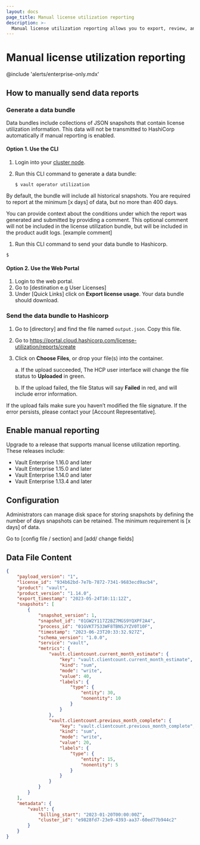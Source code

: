 ```yaml
---
layout: docs
page_title: Manual license utilization reporting
description: >-
  Manual license utilization reporting allows you to export, review, and send license utilization data to HashiCorp through the CLI or HCP Web Portal.
---
```


# Manual license utilization reporting

@include 'alerts/enterprise-only.mdx'

## How to manually send data reports

### Generate a data bundle

Data bundles include collections of JSON snapshots that contain license
utilization information. This data will not be transmitted to HashiCorp
automatically if manual reporting is enabled.

#### Option 1. Use the CLI

1. Login into your [cluster node](/vault/tutorials/cloud/vault-access-cluster).
1. Run this CLI command to generate a data bundle:

   ```shell-session
   $ vault operator utilization
   ```

  By default, the bundle will include all historical snapshots. You are required
  to report at the minimum [x days] of data, but no more than 400 days. 

  You can provide context about the conditions under which the report was
  generated and submitted by providing a comment. This optional comment will not
  be included in the license utilization bundle, but will be included in the
  product audit logs. [example comment]

1. Run this CLI command to send your data bundle to Hashicorp.

  ```shell-session
  $ 
  ```

#### Option 2. Use the Web Portal

1. Login to the web portal.
1. Go to [destination e.g User Licenses]
1. Under [Quick Links] click on **Export license usage**. Your data bundle
should download.

### Send the data bundle to Hashicorp

1. Go to [directory]  and find the file named `output.json`. Copy this file.
1. Go to https://portal.cloud.hashicorp.com/license-utilization/reports/create
1. Click on **Choose Files**, or drop your file(s) into the container.

    a. If the upload  succeeded, The HCP user interface will change the file
    status to **Uploaded** in green.
    
    b. If the upload failed, the file Status will say **Failed** in red, and
    will include error information. 

If the upload fails make sure you haven’t modified the file signature. If the
error persists, please contact your [Account Representative]. 


## Enable manual reporting

Upgrade to a release that supports manual license utilization reporting. These
releases include: 

- Vault Enterprise 1.16.0 and later
- Vault Enterprise 1.15.0 and later
- Vault Enterprise 1.14.0 and later
- Vault Enterprise 1.13.4 and later

## Configuration

Administrators can manage disk space for storing snapshots by defining the
number of days snapshots can be retained. The minimum requirement is [x days] of
data.

Go to [config file / section] and [add/ change fields]

## Data File Content

<CodeBlockConfig hideClipboard>

```json
{
    "payload_version": "1",
    "license_id": "934b62bd-7e7b-7872-7341-9683ecd9acb4",
    "product": "vault",
    "product_version": "1.14.0",
    "export_timestamp": "2023-05-24T10:11:12Z",
    "snapshots": [
        {
            "snapshot_version": 1,
            "snapshot_id": "01GW2Y117Z2BZ7MGS9YQXPF2A4",
            "process_id": "01GVKT7533WF8TBNSJYZV0T10F",
            "timestamp": "2023-06-23T20:33:32.927Z",
            "schema_version": "1.0.0",
            "service": "vault",
            "metrics": {
                "vault.clientcount.current_month_estimate": {
                    "key": "vault.clientcount.current_month_estimate",
                    "kind": "sum",
                    "mode": "write",
                    "value": 40,
                    "labels": {
                        "type": {
                            "entity": 30,
                            "nonentity": 10
                        }
                    }
                },
                "vault.clientcount.previous_month_complete": {
                    "key": "vault.clientcount.previous_month_complete",
                    "kind": "sum",
                    "mode": "write",
                    "value": 20,
                    "labels": {
                        "type": {
                            "entity": 15,
                            "nonentity": 5
                        }
                    }
                }
            }
        }
    ],
    "metadata": {
        "vault": {
            "billing_start": "2023-01-20T00:00:00Z",
            "cluster_id": "e9828fd7-23e9-4393-aa37-60ed77b944c2"
        }
    }
}
```

</CodeBlockConfig>